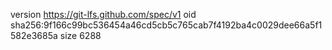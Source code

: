 version https://git-lfs.github.com/spec/v1
oid sha256:9f166c99bc536454a46cd5cb5c765cab7f4192ba4c0029dee66a5f1582e3685a
size 6288
